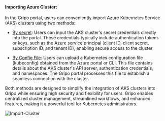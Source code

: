 #### Importing Azure Cluster:
In the Gripo portal, users can conveniently import Azure Kubernetes Service (AKS) clusters using two methods:

* [By secret](/cluster_managment/cluster_import/azure/by-secret): Users can input the AKS cluster's secret credentials directly into the portal. These credentials typically include authentication tokens or keys, such as the Azure service principal (client ID, client secret, subscription ID, and tenant ID), enabling secure access to the cluster.

* [By Config File](/cluster_managment/cluster_import/azure/by-config): Users can upload a Kubernetes configuration file (kubeconfig) obtained from the Azure portal or CLI. This file contains details about the AKS cluster's API server, authentication credentials, and namespaces. The Gripo portal processes this file to establish a seamless connection with the cluster.

Both methods are designed to simplify the integration of AKS clusters into Gripo while ensuring high security and flexibility for users. Gripo enables centralized cluster management, streamlined workflows, and enhanced features, making it a powerful tool for Kubernetes administrators.

![Import-Cluster](/import_cluster/import-cluster1.png)